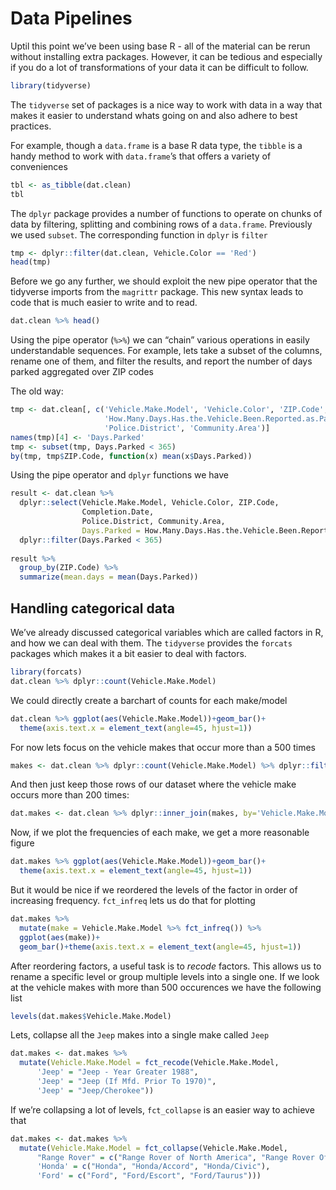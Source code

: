 # Data Pipelines

Uptil this point we've been using base R - all of the material can be rerun without installing extra packages. However, it can be tedious and especially if you do a lot of transformations of your data it can be difficult to follow.

```r
library(tidyverse)
```

The `tidyverse` set of packages is a nice way to work with data in a way that makes it easier to understand whats going on and also adhere to best practices.

For example, though a `data.frame` is a base R data type, the `tibble` is a handy method to work with `data.frame`'s that offers a variety of conveniences
```r
tbl <- as_tibble(dat.clean)
tbl
```

The `dplyr` package provides a number of functions to operate on chunks of data by filtering, splitting and combining rows of a `data.frame`. Previously we used `subset`. The corresponding function in `dplyr` is `filter`
```r
tmp <- dplyr::filter(dat.clean, Vehicle.Color == 'Red')
head(tmp)
```

Before we go any further, we should exploit the new pipe operator that the tidyverse imports from the  `magrittr` package. This new syntax leads to code that is much easier to write and to read.
```r
dat.clean %>% head()
```

Using the pipe operator (`%>%`) we can "chain" various operations in easily understandable sequences. For example, lets take a subset of the columns, rename one of them, and filter the results, and report the number of days parked aggregated over ZIP codes

The old way:

```r
tmp <- dat.clean[, c('Vehicle.Make.Model', 'Vehicle.Color', 'ZIP.Code',
                     'How.Many.Days.Has.the.Vehicle.Been.Reported.as.Parked.',
                     'Police.District', 'Community.Area')]
names(tmp)[4] <- 'Days.Parked'
tmp <- subset(tmp, Days.Parked < 365)
by(tmp, tmp$ZIP.Code, function(x) mean(x$Days.Parked))
```

Using the pipe operator and `dplyr` functions we have 
```r
result <- dat.clean %>%
  dplyr::select(Vehicle.Make.Model, Vehicle.Color, ZIP.Code,
                Completion.Date,
                Police.District, Community.Area, 
                Days.Parked = How.Many.Days.Has.the.Vehicle.Been.Reported.as.Parked.) %>%
  dplyr::filter(Days.Parked < 365)
  
result %>% 
  group_by(ZIP.Code) %>%
  summarize(mean.days = mean(Days.Parked))
```

## Handling categorical data

We've already discussed categorical variables which are called factors in R, and how we can deal with them. The `tidyverse` provides the `forcats` packages which makes it a bit easier to deal with factors.

```r
library(forcats)
dat.clean %>% dplyr::count(Vehicle.Make.Model)
```

We could directly create a barchart of counts for each make/model
```r
dat.clean %>% ggplot(aes(Vehicle.Make.Model))+geom_bar()+
  theme(axis.text.x = element_text(angle=45, hjust=1))
```

For now lets focus on the vehicle makes that occur more than a 500 times
```r
makes <- dat.clean %>% dplyr::count(Vehicle.Make.Model) %>% dplyr::filter(n>500)
```

And then just keep those rows of our dataset where the vehicle make occurs more than 200 times:
```r
dat.makes <- dat.clean %>% dplyr::inner_join(makes, by='Vehicle.Make.Model')
```
Now, if we plot the frequencies of each make, we get a more reasonable figure
```r
dat.makes %>% ggplot(aes(Vehicle.Make.Model))+geom_bar()+
  theme(axis.text.x = element_text(angle=45, hjust=1))
```
But it would be nice if we reordered the levels of the factor in order of increasing frequency. `fct_infreq` lets us do that for plotting
```r
dat.makes %>% 
  mutate(make = Vehicle.Make.Model %>% fct_infreq()) %>%
  ggplot(aes(make))+
  geom_bar()+theme(axis.text.x = element_text(angle=45, hjust=1))
```

After reordering factors, a useful task is to _recode_ factors. This allows us to rename a specific level or group multiple levels into a single one. If we look at the vehicle makes with more than 500 occurences we have the following list
```r
levels(dat.makes$Vehicle.Make.Model)
```
Lets, collapse all the `Jeep` makes into a single make called `Jeep`
```r
dat.makes <- dat.makes %>%
  mutate(Vehicle.Make.Model = fct_recode(Vehicle.Make.Model,
      'Jeep' = "Jeep - Year Greater 1988",
      'Jeep' = "Jeep (If Mfd. Prior To 1970)",
      'Jeep' = "Jeep/Cherokee"))
```
If we're collapsing a lot of levels, `fct_collapse` is an easier way to achieve that
```r
dat.makes <- dat.makes %>%
  mutate(Vehicle.Make.Model = fct_collapse(Vehicle.Make.Model,
      "Range Rover" = c("Range Rover of North America", "Range Rover Of North America"),
      'Honda' = c("Honda", "Honda/Accord", "Honda/Civic"),
      'Ford' = c("Ford", "Ford/Escort", "Ford/Taurus")))
```